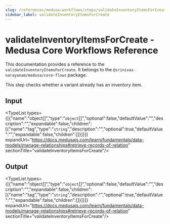 ```yaml
---
slug: /references/medusa-workflows/steps/validateInventoryItemsForCreate
sidebar_label: validateInventoryItemsForCreate
---
```



# validateInventoryItemsForCreate - Medusa Core Workflows Reference

This documentation provides a reference to the `validateInventoryItemsForCreate`. It belongs to the `@srinivas-narayanam/medusa/core-flows` package.

This step checks whether a variant already has an inventory item.

## Input

<TypeList types={[{"name":"object[]","type":"`object`[]","optional":false,"defaultValue":"","description":"","expandable":false,"children":[{"name":"tag","type":"`string`","description":"","optional":true,"defaultValue":"","expandable":false,"children":[]}]}]} expandUrl="https://docs.medusajs.com/learn/fundamentals/data-models/manage-relationships#retrieve-records-of-relation" sectionTitle="validateInventoryItemsForCreate"/>

## Output

<TypeList types={[{"name":"object[]","type":"`object`[]","optional":false,"defaultValue":"","description":"","expandable":false,"children":[{"name":"tag","type":"`string`","description":"","optional":true,"defaultValue":"","expandable":false,"children":[]}]}]} expandUrl="https://docs.medusajs.com/learn/fundamentals/data-models/manage-relationships#retrieve-records-of-relation" sectionTitle="validateInventoryItemsForCreate"/>
